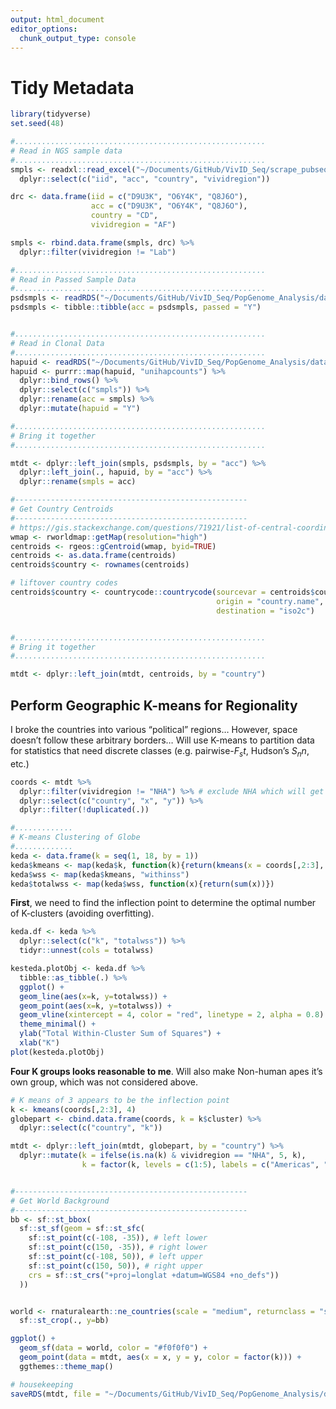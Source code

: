 ```yaml
---
output: html_document
editor_options: 
  chunk_output_type: console
---
```


# Tidy Metadata 

```r
library(tidyverse)
set.seed(48)
```

```r

#........................................................
# Read in NGS sample data
#........................................................
smpls <- readxl::read_excel("~/Documents/GitHub/VivID_Seq/scrape_pubseqs/vivid_seq_public_NGS.xlsx") %>%
  dplyr::select(c("iid", "acc", "country", "vividregion"))

drc <- data.frame(iid = c("D9U3K", "O6Y4K", "Q8J6O"),
                  acc = c("D9U3K", "O6Y4K", "Q8J6O"),
                  country = "CD",
                  vividregion = "AF")

smpls <- rbind.data.frame(smpls, drc) %>%
  dplyr::filter(vividregion != "Lab")

#........................................................
# Read in Passed Sample Data
#........................................................
psdsmpls <- readRDS("~/Documents/GitHub/VivID_Seq/PopGenome_Analysis/data/derived_data/final_smpl_list.RDS")
psdsmpls <- tibble::tibble(acc = psdsmpls, passed = "Y")


#........................................................
# Read in Clonal Data
#........................................................
hapuid <- readRDS("~/Documents/GitHub/VivID_Seq/PopGenome_Analysis/data/derived_data/mtdna_uniquehap_list.RDS")
hapuid <- purrr::map(hapuid, "unihapcounts") %>% 
  dplyr::bind_rows() %>% 
  dplyr::select(c("smpls")) %>% 
  dplyr::rename(acc = smpls) %>% 
  dplyr::mutate(hapuid = "Y")

#........................................................
# Bring it together
#........................................................

mtdt <- dplyr::left_join(smpls, psdsmpls, by = "acc") %>% 
  dplyr::left_join(., hapuid, by = "acc") %>% 
  dplyr::rename(smpls = acc)

```

```r
#---------------------------------------------------- 
# Get Country Centroids
#---------------------------------------------------- 
# https://gis.stackexchange.com/questions/71921/list-of-central-coordinates-centroid-for-all-countries
wmap <- rworldmap::getMap(resolution="high")
centroids <- rgeos::gCentroid(wmap, byid=TRUE)
centroids <- as.data.frame(centroids)
centroids$country <- rownames(centroids)

# liftover country codes
centroids$country <- countrycode::countrycode(sourcevar = centroids$country, 
                                              origin = "country.name",
                                              destination = "iso2c")


#........................................................
# Bring it together
#........................................................

mtdt <- dplyr::left_join(mtdt, centroids, by = "country") 

```

## Perform Geographic K-means for Regionality
I broke the countries into various "political" regions... However, space doesn't follow these arbitrary borders... Will use K-means to partition data for statistics that need discrete classes (e.g. pairwise-$F_st$, Hudson's $S_nn$, etc.) 

```r
coords <- mtdt %>% 
  dplyr::filter(vividregion != "NHA") %>% # exclude NHA which will get their own cluster
  dplyr::select(c("country", "x", "y")) %>% 
  dplyr::filter(!duplicated(.)) 

#.............
# K-means Clustering of Globe
#.............
keda <- data.frame(k = seq(1, 18, by = 1))
keda$kmeans <- map(keda$k, function(k){return(kmeans(x = coords[,2:3], centers = k))})
keda$wss <- map(keda$kmeans, "withinss")
keda$totalwss <- map(keda$wss, function(x){return(sum(x))})

```

**First**, we need to find the inflection point to determine the optimal number of K-clusters (avoiding overfitting).
```r

keda.df <- keda %>% 
  dplyr::select(c("k", "totalwss")) %>% 
  tidyr::unnest(cols = totalwss)

kesteda.plotObj <- keda.df %>% 
  tibble::as_tibble(.) %>% 
  ggplot() +
  geom_line(aes(x=k, y=totalwss)) + 
  geom_point(aes(x=k, y=totalwss)) +
  geom_vline(xintercept = 4, color = "red", linetype = 2, alpha = 0.8) +
  theme_minimal() + 
  ylab("Total Within-Cluster Sum of Squares") +
  xlab("K")
plot(kesteda.plotObj)


```
**Four K groups looks reasonable to me**. Will also make Non-human apes it's own group, which was not considered above.

```r

# K means of 3 appears to be the inflection point
k <- kmeans(coords[,2:3], 4)
globepart <- cbind.data.frame(coords, k = k$cluster) %>% 
  dplyr::select(c("country", "k"))

mtdt <- dplyr::left_join(mtdt, globepart, by = "country") %>%
  dplyr::mutate(k = ifelse(is.na(k) & vividregion == "NHA", 5, k),
                k = factor(k, levels = c(1:5), labels = c("Americas", "Oceania", "Africa", "Asia", "NHA")))


#---------------------------------------------------- 
# Get World Background
#---------------------------------------------------- 
bb <- sf::st_bbox(
  sf::st_sf(geom = sf::st_sfc(
    sf::st_point(c(-108, -35)), # left lower
    sf::st_point(c(150, -35)), # right lower
    sf::st_point(c(-108, 50)), # left upper
    sf::st_point(c(150, 50)), # right upper
    crs = sf::st_crs("+proj=longlat +datum=WGS84 +no_defs"))
  ))


world <- rnaturalearth::ne_countries(scale = "medium", returnclass = "sf") %>% 
  sf::st_crop(., y=bb) 

```


```r

ggplot() + 
  geom_sf(data = world, color = "#f0f0f0") +
  geom_point(data = mtdt, aes(x = x, y = y, color = factor(k))) +
  ggthemes::theme_map()

```

```r
# housekeeping
saveRDS(mtdt, file = "~/Documents/GitHub/VivID_Seq/PopGenome_Analysis/data/derived_data/mtdt.RDS")

```

